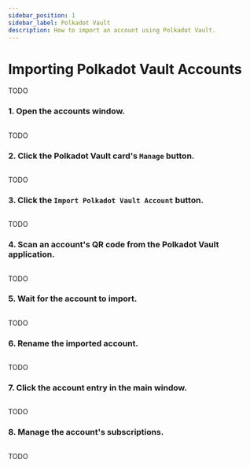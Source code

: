 ```yaml
---
sidebar_position: 1
sidebar_label: Polkadot Vault
description: How to import an account using Polkadot Vault.
---
```



# Importing Polkadot Vault Accounts

TODO

### 1. Open the accounts window.

<Img url="/img/getting-started/vault-guide/step-01.png" maxHeight="400px" />

TODO

### 2. Click the Polkadot Vault card's `Manage` button.

<Img url="/img/getting-started/vault-guide/step-02.png" maxHeight="390px" />

TODO

### 3. Click the `Import Polkadot Vault Account` button.

<Img url="/img/getting-started/vault-guide/step-03.png" maxHeight="390px" />

TODO

### 4. Scan an account's QR code from the Polkadot Vault application.

<Img url="/img/getting-started/vault-guide/step-04.png" maxHeight="390px" />

TODO

### 5. Wait for the account to import.

<Img url="/img/getting-started/vault-guide/step-05.png" maxHeight="390px" />

TODO

### 6. Rename the imported account.

<Img url="/img/getting-started/vault-guide/step-06.png" maxHeight="390px" />

TODO

### 7. Click the account entry in the main window.

<Img url="/img/getting-started/vault-guide/step-07.png" maxHeight="400px" />

TODO

### 8. Manage the account's subscriptions.

<Img url="/img/getting-started/vault-guide/step-08.png" maxHeight="482px" />

TODO